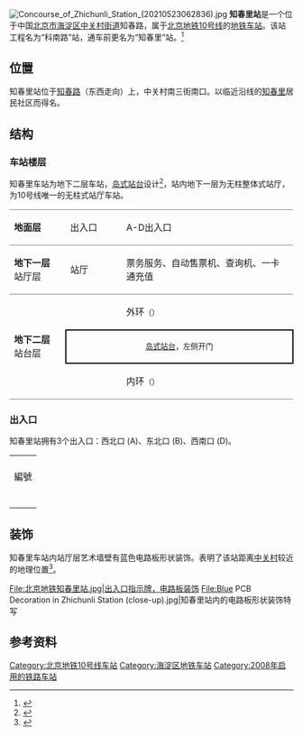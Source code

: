 {{noteTA
|G1=Railway}}
{{not|知春路站}}
{{Infobox station
|name = 知春里
|eng_name = Zhichunli<ref name=map2021>{{cite web|url=https://www.bjsubway.com/subway/images/luwangtu.png|title=北京城市轨道交通线网图|date=2021-12-31|access-date=2021-12-30|archive-date=2021-12-31|archive-url=https://web.archive.org/web/20211231004642/https://www.bjsubway.com/subway/images/luwangtu.png|dead-url=no}}</ref>
|former = 科南路站
|linecolour = {{北京地铁颜色|10}}
|image = Platform of Zhichunli Station (20210130182026).jpg
|caption = 知春里站站台
|other_name = 
|country = {{PRC}}
|borough = [[北京市|北京市]][[海淀区|海淀区]][[中关村街道|中关村街道]]
|address = [[知春路|知春路]]与[[中关村南三街|中关村南三街]]路口东侧
|coordinates = {{Coord|39.974889|116.322695|type:railwaystation_region:CN-11_source:GoogleMaps|display=inline,title}}
|elevation = 
|operator = [[北京市地铁运营有限公司|北京市地铁运营有限公司]]
|lines = {{北京地铁线路名|10|SL}}
|distance = 
|platform = 1座[[岛式站台|岛式站台]]
|tracks = 2条
|bus_routes = 
|bus_stands = 
|connections = 公交站：知春里
|structure = 地下车站
|hall = 无柱整体式站厅
|depth = 
|levels = 
|interchange = 
|exits = 3个
|elevator = 
|escalator = 
|architect = 
|architectural_style = 
|colour = 蓝色、白色
|type = 
|status = 运营中
|code = 
|zone = 
|classification = 
|website = 
|built = 
|opened = 2008年7月19日
|closed = 
|pass_year = 
|passengers = 
|pass_system = 
|pass_rank = 
|mpassengers = 
|trains = 
|station_hours = 
|hours = 
|first = {{北京地铁线路名|10|S}}
:内环：05:00
:外环：06:15
|last = {{北京地铁线路名|10|S}}
:内环：20:52
:内环往{{站|巴沟}}：22:37
:内环往{{站|成寿寺}}：23:01
:外环：22:28
:外环往{{站|车道沟}}：00:14
|adjacent = {{adjacent stations|system=北京地铁|line=10|left=海淀黄庄|right=知春路|note-left=0.975km|note-mid=距离[[巴沟站|巴沟]]3.035km|note-right=1.058km}}
|other_services = 
|route_map = {{Routemap|inline=yes|map=
utSTRf\utSTRg~~ ~~{{rmr|Licon=U|{{stl|北京地铁|海淀黄庄}}}}
utSTR+BSl\utSTR+BSr
utSTR+BSl\utSTR+BSr
utSTRf\utSTRg~~ ~~{{rmr|Licon=D|{{stl|北京地铁|知春路}}}}
}}
}}
[[File:Concourse_of_Zhichunli_Station_(20210523062836).jpg|thumb]]
'''知春里站'''是一个位于中国[[北京市|北京市]][[海淀区|海淀区]][[中关村街道|中关村街道]]知春路，属于[[北京地铁|北京地铁]][[北京地铁10号线|10号线]]的[[地铁车站|地铁车站]]。该站工程名为“科南路”站，通车前更名为“知春里”站。<ref>{{cite news|url=http://news.cctv.com/sports/aoyun/other/20080214/104080.shtml|title=北京地铁10号线22个站名全部确定 6月将试运|publisher=[[中国中央电视台|中国中央电视台]]|date=2008-02-14|accessdate=2016-11-08|archive-date=2016-11-08|archive-url=https://web.archive.org/web/20161108140342/http://news.cctv.com/sports/aoyun/other/20080214/104080.shtml|dead-url=no}}</ref>

== 位置 ==
知春里站位于[[知春路|知春路]]（东西走向）上，中关村南三街南口。以临近沿线的[[知春里|知春里]]居民社区而得名。

== 结构 ==
=== 车站楼层 ===
知春里车站为地下二层车站，[[岛式站台|岛式站台]]设计<ref name="line10p1">{{cite journal|author=路宗存|coauthors=王琦|title=北京地铁10号线一期工程车站选型总结与思考|journal=铁道标准设计|year=2008|volume=12|pages=46-49|ISSN=1004-2954|url=http://www.cqvip.com/qk/96824a/200812/28943903.html|access-date=2011-12-18|archive-date=2014-02-24|archive-url=https://web.archive.org/web/20140224112241/http://www.cqvip.com/qk/96824a/200812/28943903.html|dead-url=no}}</ref>，站内地下一层为无柱整体式站厅，为10号线唯一的无柱式站厅车站。
{|cellspacing=0 cellpadding=3
|style="border-top:solid 1px gray;border-bottom:solid 1px gray;" width=100|'''地面层'''
|style="border-top:solid 1px gray;border-bottom:solid 1px gray;" width=100|出入口
|style="border-top:solid 1px gray;border-bottom:solid 1px gray;" width=350|A-D出入口
|-
|style="border-bottom:solid 1px gray;"|'''地下一层'''<br />站厅层
|style="border-bottom:solid 1px gray;"|站厅
|style="border-bottom:solid 1px gray;"|票务服务、自动售票机、查询机、一卡通充值
|-
|style="border-bottom:solid 1px gray;" rowspan=3|'''地下二层'''<br />站台层
|{{arrow|L}}
|{{北京地铁线路名|10|c}}外环<small>（{{站|海淀黄庄}}）</small>
|-
|style="border-right:solid 2px black;border-left:solid 2px black;border-top:solid 2px black;border-bottom:solid 2px black;" colspan=2|<center><small>[[岛式站台|岛式站台]]，左侧开门</small></center>
|-
|style="border-bottom:solid 1px gray;"|{{arrow|R}}
|style="border-bottom:solid 1px gray;"|{{北京地铁线路名|10|c}}内环<small>（{{站|知春路}}）</small>
|}
{{multiple image | direction = vertical | align = center| width = 700
|image1 = Platform panorama of L10 Zhichunli Station 20210308.jpg | caption1 = <center>站台全景图（2021年3月摄）</center>
}}

=== 出入口 ===
知春里站拥有3个出入口：西北口 (A)、东北口 (B)、西南口 (D)。
{| class="wikitable"
| colspan="5" align="center" bgcolor="{{北京地铁颜色|10}}" |
|-
! 編號 
! 指示
! 建議前往的目的地 
! 图片
! 无障碍设施
|-
| {{港鐵出口|A}} 
| 科学院南路、中关村南三街、知春路
|
| [[File:Exit_A_of_Zhichunli_Station_(20210523063253).jpg|150px]]
|{{n/a}}
|-
| {{港鐵出口|B}} 
| 知春路
|中国科学报社
|[[File:Exit_B_of_Zhichunli_Station_(20210523063053).jpg|150px]]
|{{n/a}}
|-
| {{港鐵出口|D|附=升}} 
| 科学院南路、知春路
|知春东里、海淀区职业学校知春里校区
| [[File:Exit_D_of_Zhichunli_Station_(20210523070833).jpg|150px]]
|[[File:Exit_D_lift_of_Zhichunli_Station_(20210523070748).jpg|150px]]
|-
| colspan="5" bgcolor="#EEEEEE" | {{港鐵出口|註=升}}
|}

== 装饰 ==
知春里车站内站厅层艺术墙壁有蓝色电路板形状装饰。表明了该站距离[[中关村|中关村]]较近的地理位置<ref>{{cite news|url=http://epaper.bjnews.com.cn/html/2008-07/08/content_233381.htm|title=知春里站：“电路板墙”遥指中关村|date=2008-07-08|accessdate=2013-11-26|author=左林|work=新京报|deadurl=yes|archiveurl=https://web.archive.org/web/20131202224512/http://epaper.bjnews.com.cn/html/2008-07/08/content_233381.htm|archivedate=2013-12-02}}</ref>。
<gallery widths="200">
File:北京地铁知春里站.jpg|出入口指示牌，电路板装饰
File:Blue PCB Decoration in Zhichunli Station (close-up).jpg|知春里站内的电路板形状装饰特写
</gallery>

== 参考资料 ==
{{reflist}}
{{commonscat|Zhichunli Station}}

{{北京地铁10号线}}

[[Category:北京地铁10号线车站|Category:北京地铁10号线车站]]
[[Category:海淀区地铁车站|Category:海淀区地铁车站]]
[[Category:2008年启用的铁路车站|Category:2008年启用的铁路车站]]